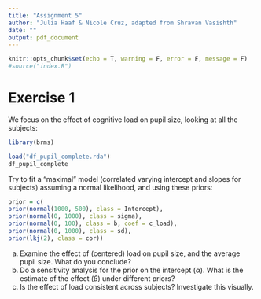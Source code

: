 ```yaml
---
title: "Assignment 5"
author: "Julia Haaf & Nicole Cruz, adapted from Shravan Vasishth"
date: ""
output: pdf_document
---
```


```r
knitr::opts_chunk$set(echo = T, warning = F, error = F, message = F)
#source("index.R")
```


# Exercise 1

We focus on the effect of cognitive load on pupil size, looking at all the subjects:

```r
library(brms)
```
```r
load("df_pupil_complete.rda")
df_pupil_complete
```

Try to fit a "maximal" model (correlated varying intercept and slopes for subjects) assuming a normal likelihood, and using these priors: 

```r
prior = c(
prior(normal(1000, 500), class = Intercept),
prior(normal(0, 1000), class = sigma),
prior(normal(0, 100), class = b, coef = c_load),
prior(normal(0, 1000), class = sd),
prior(lkj(2), class = cor))
```

(a) Examine the effect of (centered) load on pupil size, and the average pupil size. What do you conclude?
(b) Do a sensitivity analysis for the prior on the intercept ($\alpha$). What is the estimate of the effect ($\beta$) under different priors?
(c) Is the effect of load consistent across subjects? Investigate this visually.


